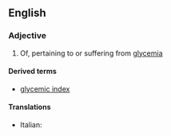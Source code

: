 ==English==

===Adjective===
{{en-adj}}

# Of, pertaining to or suffering from [[glycemia]]

====Derived terms====
*[[glycemic index]]

====Translations====
{{trans-top|glycemic}}
*Italian: {{t|it|glicemico}}
{{trans-mid}}

{{trans-bottom}}